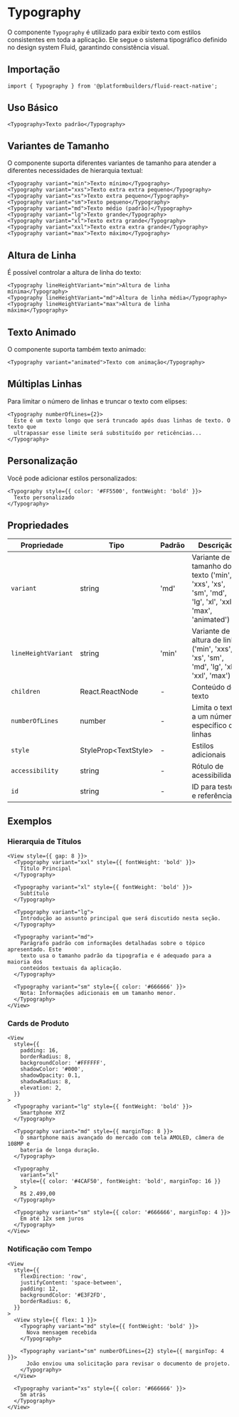 # Typography

O componente `Typography` é utilizado para exibir texto com estilos consistentes em toda a aplicação. Ele segue o sistema tipográfico definido no design system Fluid, garantindo consistência visual.

## Importação

```tsx
import { Typography } from '@platformbuilders/fluid-react-native';
```

## Uso Básico

```tsx
<Typography>Texto padrão</Typography>
```

## Variantes de Tamanho

O componente suporta diferentes variantes de tamanho para atender a diferentes necessidades de hierarquia textual:

```tsx
<Typography variant="min">Texto mínimo</Typography>
<Typography variant="xxs">Texto extra extra pequeno</Typography>
<Typography variant="xs">Texto extra pequeno</Typography>
<Typography variant="sm">Texto pequeno</Typography>
<Typography variant="md">Texto médio (padrão)</Typography>
<Typography variant="lg">Texto grande</Typography>
<Typography variant="xl">Texto extra grande</Typography>
<Typography variant="xxl">Texto extra extra grande</Typography>
<Typography variant="max">Texto máximo</Typography>
```

## Altura de Linha

É possível controlar a altura de linha do texto:

```tsx
<Typography lineHeightVariant="min">Altura de linha mínima</Typography>
<Typography lineHeightVariant="md">Altura de linha média</Typography>
<Typography lineHeightVariant="max">Altura de linha máxima</Typography>
```

## Texto Animado

O componente suporta também texto animado:

```tsx
<Typography variant="animated">Texto com animação</Typography>
```

## Múltiplas Linhas

Para limitar o número de linhas e truncar o texto com elipses:

```tsx
<Typography numberOfLines={2}>
  Este é um texto longo que será truncado após duas linhas de texto. O texto que
  ultrapassar esse limite será substituído por reticências...
</Typography>
```

## Personalização

Você pode adicionar estilos personalizados:

```tsx
<Typography style={{ color: '#FF5500', fontWeight: 'bold' }}>
  Texto personalizado
</Typography>
```

## Propriedades

| Propriedade         | Tipo                   | Padrão | Descrição                                                                                           |
| ------------------- | ---------------------- | ------ | --------------------------------------------------------------------------------------------------- |
| `variant`           | string                 | 'md'   | Variante de tamanho do texto ('min', 'xxs', 'xs', 'sm', 'md', 'lg', 'xl', 'xxl', 'max', 'animated') |
| `lineHeightVariant` | string                 | 'min'  | Variante de altura de linha ('min', 'xxs', 'xs', 'sm', 'md', 'lg', 'xl', 'xxl', 'max')              |
| `children`          | React.ReactNode        | -      | Conteúdo de texto                                                                                   |
| `numberOfLines`     | number                 | -      | Limita o texto a um número específico de linhas                                                     |
| `style`             | StyleProp\<TextStyle\> | -      | Estilos adicionais                                                                                  |
| `accessibility`     | string                 | -      | Rótulo de acessibilidade                                                                            |
| `id`                | string                 | -      | ID para testes e referência                                                                         |

## Exemplos

### Hierarquia de Títulos

```tsx
<View style={{ gap: 8 }}>
  <Typography variant="xxl" style={{ fontWeight: 'bold' }}>
    Título Principal
  </Typography>

  <Typography variant="xl" style={{ fontWeight: 'bold' }}>
    Subtítulo
  </Typography>

  <Typography variant="lg">
    Introdução ao assunto principal que será discutido nesta seção.
  </Typography>

  <Typography variant="md">
    Parágrafo padrão com informações detalhadas sobre o tópico apresentado. Este
    texto usa o tamanho padrão da tipografia e é adequado para a maioria dos
    conteúdos textuais da aplicação.
  </Typography>

  <Typography variant="sm" style={{ color: '#666666' }}>
    Nota: Informações adicionais em um tamanho menor.
  </Typography>
</View>
```

### Cards de Produto

```tsx
<View
  style={{
    padding: 16,
    borderRadius: 8,
    backgroundColor: '#FFFFFF',
    shadowColor: '#000',
    shadowOpacity: 0.1,
    shadowRadius: 8,
    elevation: 2,
  }}
>
  <Typography variant="lg" style={{ fontWeight: 'bold' }}>
    Smartphone XYZ
  </Typography>

  <Typography variant="md" style={{ marginTop: 8 }}>
    O smartphone mais avançado do mercado com tela AMOLED, câmera de 108MP e
    bateria de longa duração.
  </Typography>

  <Typography
    variant="xl"
    style={{ color: '#4CAF50', fontWeight: 'bold', marginTop: 16 }}
  >
    R$ 2.499,00
  </Typography>

  <Typography variant="sm" style={{ color: '#666666', marginTop: 4 }}>
    Em até 12x sem juros
  </Typography>
</View>
```

### Notificação com Tempo

```tsx
<View
  style={{
    flexDirection: 'row',
    justifyContent: 'space-between',
    padding: 12,
    backgroundColor: '#E3F2FD',
    borderRadius: 6,
  }}
>
  <View style={{ flex: 1 }}>
    <Typography variant="md" style={{ fontWeight: 'bold' }}>
      Nova mensagem recebida
    </Typography>

    <Typography variant="sm" numberOfLines={2} style={{ marginTop: 4 }}>
      João enviou uma solicitação para revisar o documento de projeto.
    </Typography>
  </View>

  <Typography variant="xs" style={{ color: '#666666' }}>
    5m atrás
  </Typography>
</View>
```

